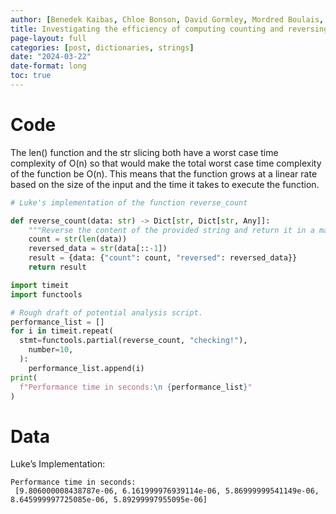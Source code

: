 ```yaml
---
author: [Benedek Kaibas, Chloe Bonson, David Gormley, Mordred Boulais, William Wolff, Luke Barker]
title: Investigating the efficiency of computing counting and reversing a string
page-layout: full
categories: [post, dictionaries, strings]
date: "2024-03-22"
date-format: long
toc: true
---
```


# Code 

The len() function and the str slicing both have a worst case time complexity of
O(n) so that would make the total worst case time complexity of the function be
O(n). This means that the function grows at a linear rate based on the size of
the input and the time it takes to execute the function.

```python
# Luke's implementation of the function reverse_count

def reverse_count(data: str) -> Dict[str, Dict[str, Any]]:
    """Reverse the content of the provided string and return it in a mapping."""
    count = str(len(data))
    reversed_data = str(data[::-1])
    result = {data: {"count": count, "reversed": reversed_data}}
    return result

```

```python
import timeit
import functools

# Rough draft of potential analysis script.
performance_list = []
for i in timeit.repeat(
  stmt=functools.partial(reverse_count, "checking!"),
    number=10,
  ):
    performance_list.append(i)
print(
  f"Performance time in seconds:\n {performance_list}"
)
```

# Data

Luke's Implementation:

```text
Performance time in seconds:
 [9.806000008438787e-06, 6.161999976939114e-06, 5.86999999541149e-06, 8.645999997725085e-06, 5.89299997955095e-06]
```

